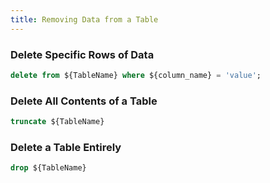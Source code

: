 ```yaml
---
title: Removing Data from a Table
---
```


### Delete Specific Rows of Data

```sql
delete from ${TableName} where ${column_name} = 'value';
```

### Delete All Contents of a Table

```sql
truncate ${TableName}
```

### Delete a Table Entirely

```sql
drop ${TableName}
```
